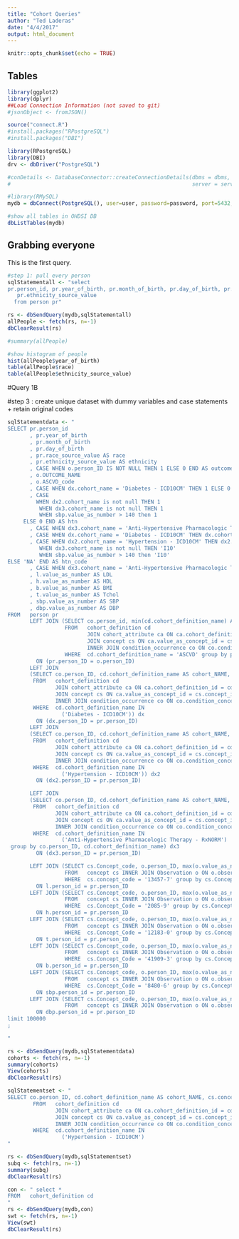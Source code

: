 ```yaml
---
title: "Cohort Queries"
author: "Ted Laderas"
date: "4/4/2017"
output: html_document
---
```


```r
knitr::opts_chunk$set(echo = TRUE)
```

## Tables

```r
library(ggplot2)
library(dplyr)
##Load Connection Information (not saved to git)
#jsonObject <- fromJSON()

source("connect.R")
#install.packages("RPostgreSQL")
#install.packages("DBI")

library(RPostgreSQL)
library(DBI)
drv <- dbDriver("PostgreSQL")

#conDetails <- DatabaseConnector::createConnectionDetails(dbms = dbms, user = user, password=password,
#                                                         server = server, schema = schema, port = port)

#library(RMySQL)
mydb = dbConnect(PostgreSQL(), user=user, password=password, port=5432, dbname="ohdsi_omop", host="cmp03.acc.research.computing")

#show all tables in OHDSI DB
dbListTables(mydb)
```


## Grabbing everyone

This is the first query.

```r
#step 1: pull every person
sqlStatementall <- "select 
pr.person_id, pr.year_of_birth, pr.month_of_birth, pr.day_of_birth, pr.race_source_value as race, 
   pr.ethnicity_source_value 
  from person pr"

rs <- dbSendQuery(mydb,sqlStatementall)
allPeople <- fetch(rs, n=-1)
dbClearResult(rs)

#summary(allPeople)

#show histogram of people
hist(allPeople$year_of_birth)
table(allPeople$race)
table(allPeople$ethnicity_source_value)
```

#Query 1B

#step 3 : create unique dataset with dummy variables and case statements + retain original codes


```r
sqlStatementdata <- "
SELECT pr.person_id
       , pr.year_of_birth
       , pr.month_of_birth
       , pr.day_of_birth
       , pr.race_source_value AS race
       , pr.ethnicity_source_value AS ethnicity
       , CASE WHEN o.person_ID IS NOT NULL THEN 1 ELSE 0 END AS outcome
       , o.OUTCOME_NAME
       , o.ASCVD_code
       , CASE WHEN dx.cohort_name = 'Diabetes - ICD10CM' THEN 1 ELSE 0 END AS diabetes
       , CASE 
         WHEN dx2.cohort_name is not null THEN 1
          WHEN dx3.cohort_name is not null THEN 1
          WHEN sbp.value_as_number > 140 then 1 
     ELSE 0 END AS htn
       , CASE WHEN dx3.cohort_name = 'Anti-Hypertensive Pharmacologic Therapy - RxNORM' THEN 1 ELSE 0 END AS htn_treatment
       , CASE WHEN dx.cohort_name = 'Diabetes - ICD10CM' THEN dx.cohort_code ELSE 'NA' END AS diabetes_code
       , CASE WHEN dx2.cohort_name = 'Hypertension - ICD10CM' THEN dx2.cohort_code 
          WHEN dx3.cohort_name is not null THEN 'I10'
          WHEN sbp.value_as_number > 140 then 'I10' 
ELSE 'NA' END AS htn_code
       , CASE WHEN dx3.cohort_name = 'Anti-Hypertensive Pharmacologic Therapy - RxNORM' THEN dx3.cohort_code ELSE 'NA' END AS htn_tx_code
       , l.value_as_number AS LDL
       , h.value_as_number AS HDL
       , b.value_as_number AS BMI
       , t.value_as_number AS Tchol
       , sbp.value_as_number AS SBP
       , dbp.value_as_number AS DBP
FROM   person pr
       LEFT JOIN (SELECT co.person_id, min(cd.cohort_definition_name) AS OUTCOME_NAME, min(cs.concept_code) AS ASCVD_code
                  FROM   cohort_definition cd
                         JOIN cohort_attribute ca ON ca.cohort_definition_id = cd.cohort_definition_id
                         JOIN concept cs ON ca.value_as_concept_id = cs.concept_id
                         INNER JOIN condition_occurrence co ON co.condition_concept_id = cs.concept_id
                  WHERE  cd.cohort_definition_name = 'ASCVD' group by person_ID) o
         ON (pr.person_ID = o.person_ID)
       LEFT JOIN
       (SELECT co.person_ID, cd.cohort_definition_name AS cohort_NAME, cs.concept_code AS cohort_code
        FROM   cohort_definition cd
               JOIN cohort_attribute ca ON ca.cohort_definition_id = cd.cohort_definition_id
               JOIN concept cs ON ca.value_as_concept_id = cs.concept_id
               INNER JOIN condition_occurrence co ON co.condition_concept_id = cs.concept_id
        WHERE  cd.cohort_definition_name IN
                 ('Diabetes - ICD10CM')) dx
         ON (dx.person_ID = pr.person_ID)
       LEFT JOIN
       (SELECT co.person_ID, cd.cohort_definition_name AS cohort_NAME, cs.concept_code AS cohort_code
        FROM   cohort_definition cd
               JOIN cohort_attribute ca ON ca.cohort_definition_id = cd.cohort_definition_id
               JOIN concept cs ON ca.value_as_concept_id = cs.concept_id
               INNER JOIN condition_occurrence co ON co.condition_concept_id = cs.concept_id
        WHERE  cd.cohort_definition_name IN
                 ('Hypertension - ICD10CM')) dx2
         ON (dx2.person_ID = pr.person_ID)

       LEFT JOIN
       (SELECT co.person_ID, cd.cohort_definition_name AS cohort_NAME, string_agg(cs.concept_code,',') AS cohort_code
        FROM   cohort_definition cd
               JOIN cohort_attribute ca ON ca.cohort_definition_id = cd.cohort_definition_id
               JOIN concept cs ON ca.value_as_concept_id = cs.concept_id
               INNER JOIN condition_occurrence co ON co.condition_concept_id = cs.concept_id
        WHERE  cd.cohort_definition_name IN
                 ('Anti-Hypertensive Pharmacologic Therapy - RxNORM')
 group by co.person_ID, cd.cohort_definition_name) dx3
         ON (dx3.person_ID = pr.person_ID)

       LEFT JOIN (SELECT cs.Concept_code, o.person_ID, max(o.value_as_number) as value_as_number, max(o.observation_date) as odate
                  FROM   concept cs INNER JOIN Observation o ON o.observation_concept_id = cs.concept_id
                  WHERE  cs.concept_code = '13457-7' group by cs.Concept_code, o.person_ID) l
         ON l.person_id = pr.person_ID
       LEFT JOIN (SELECT cs.Concept_code, o.person_ID, max(o.value_as_number) as value_as_number, max(o.observation_date) as odate
                  FROM   concept cs INNER JOIN Observation o ON o.observation_concept_id = cs.concept_id
                  WHERE  cs.Concept_Code = '2085-9' group by cs.Concept_code, o.person_ID) h
         ON h.person_id = pr.person_ID
       LEFT JOIN (SELECT cs.Concept_code, o.person_ID, max(o.value_as_number) as value_as_number, max(o.observation_date) as odate
                  FROM   concept cs INNER JOIN Observation o ON o.observation_concept_id = cs.concept_id
                  WHERE  cs.Concept_Code = '12183-0' group by cs.Concept_code, o.person_ID) t
         ON t.person_id = pr.person_ID
       LEFT JOIN (SELECT cs.Concept_code, o.person_ID, max(o.value_as_number) as value_as_number, max(o.observation_date) as odate
                  FROM   concept cs INNER JOIN Observation o ON o.observation_concept_id = cs.concept_id
                  WHERE  cs.Concept_Code = '41909-3' group by cs.Concept_code, o.person_ID) b
         ON b.person_id = pr.person_ID
       LEFT JOIN (SELECT cs.Concept_code, o.person_ID, max(o.value_as_number) as value_as_number, max(o.observation_date) as odate
                  FROM   concept cs INNER JOIN Observation o ON o.observation_concept_id = cs.concept_id
                  WHERE  cs.Concept_Code = '8480-6' group by cs.Concept_code, o.person_ID) sbp
         ON sbp.person_id = pr.person_ID
       LEFT JOIN (SELECT cs.Concept_code, o.person_ID, max(o.value_as_number) as value_as_number, max(o.observation_date) as odate
                  FROM   concept cs INNER JOIN Observation o ON o.observation_concept_id = cs.concept_id  WHERE  cs.Concept_Code = '8462-4' group by cs.Concept_code, o.person_ID) dbp
         ON dbp.person_id = pr.person_ID
limit 100000
;

"

rs <- dbSendQuery(mydb,sqlStatementdata)
cohorts <- fetch(rs, n=-1)
summary(cohorts)
View(cohorts)
dbClearResult(rs)
```

```r
sqlStatementset <- "
SELECT co.person_ID, cd.cohort_definition_name AS cohort_NAME, cs.concept_code AS cohort_code
        FROM   cohort_definition cd
               JOIN cohort_attribute ca ON ca.cohort_definition_id = cd.cohort_definition_id
               JOIN concept cs ON ca.value_as_concept_id = cs.concept_id
               INNER JOIN condition_occurrence co ON co.condition_concept_id = cs.concept_id
        WHERE  cd.cohort_definition_name IN
                 ('Hypertension - ICD10CM')
"

rs <- dbSendQuery(mydb,sqlStatementset)
subq <- fetch(rs, n=-1)
summary(subq)
dbClearResult(rs)
```
```r
con <- " select * 
FROM   cohort_definition cd
"
rs <- dbSendQuery(mydb,con)
swt <- fetch(rs, n=-1)
View(swt)
dbClearResult(rs)
```